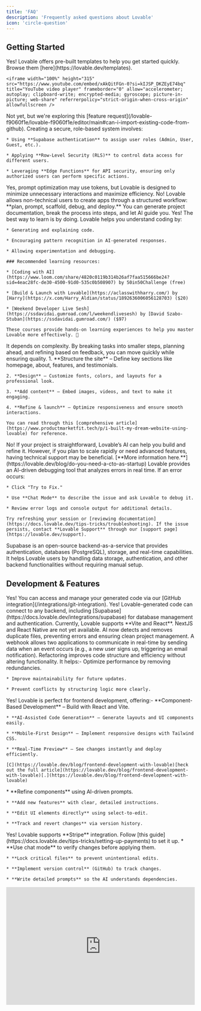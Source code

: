 ```yaml
---
title: 'FAQ'
description: 'Frequently asked questions about Lovable'
icon: 'circle-question'
---
```


## Getting Started

<AccordionGroup>
  <Accordion title="Can I start from templates?">
    Yes! Lovable offers pre-built templates to help you get started quickly. Browse them [here](https://lovable.dev/templates).

    <iframe width="100%" height="315" src="https://www.youtube.com/embed/xAkQitFGn-0?si=kIJSP_DKZEyE74bq" title="YouTube video player" frameborder="0" allow="accelerometer; autoplay; clipboard-write; encrypted-media; gyroscope; picture-in-picture; web-share" referrerpolicy="strict-origin-when-cross-origin" allowfullscreen />
  </Accordion>

  <Accordion title="Can I import existing code from GitHub?">
    Not yet, but we're exploring this [feature request](/lovable-f9060f1e/lovable-f9060f1e/editor/main#can-i-import-existing-code-from-github).
  </Accordion>

  <Accordion title="How do I build a role-based system for a SaaS app?">
    Creating a secure, role-based system involves:

    * Using **Supabase authentication** to assign user roles (Admin, User, Guest, etc.).

    * Applying **Row-Level Security (RLS)** to control data access for different users.

    * Leveraging **Edge Functions** for API security, ensuring only authorized users can perform specific actions.
  </Accordion>

  <Accordion title="Does prompt optimization count towards my usage limit?">
    Yes, prompt optimization may use tokens, but Lovable is designed to minimize unnecessary interactions and maximize efficiency.
  </Accordion>

  <Accordion title="Do I need coding experience to build an app?">
    No! Lovable allows non-technical users to create apps through a structured workflow: **plan, prompt, scaffold, debug, and deploy.** You can generate project documentation, break the process into steps, and let AI guide you.
  </Accordion>

  <Accordion title="Can I learn coding with Lovable?">
    Yes! The best way to learn is by doing. Lovable helps you understand coding by:

    * Generating and explaining code.

    * Encouraging pattern recognition in AI-generated responses.

    * Allowing experimentation and debugging.

    ### Recommended learning resources:

    * [Coding with AI](https://www.loom.com/share/4820c0119b314b26af7faa515666be24?sid=4eac28fc-de30-4500-91d0-535c0b508907) by 50in50Challenge (free)

    * [Build & Launch with Lovable](https://aclasswithharry.com/) by [Harry](https://x.com/Harry_Aldian/status/1892636006056128703) ($20)

    * [Weekend Developer Live Sesh](https://ssdavidai.gumroad.com/l/weekendlivesesh) by [David Szabo-Stuban](https://ssdavidai.gumroad.com/) ($97)

    These courses provide hands-on learning experiences to help you master Lovable more effectively. 🚀
  </Accordion>

  <Accordion title="How long does it take to build a full-stack app?">
    It depends on complexity. By breaking tasks into smaller steps, planning ahead, and refining based on feedback, you can move quickly while ensuring quality.
  </Accordion>

  <Accordion title="How do I build my website with Lovable?">
    1. **Structure the site** – Define key sections like homepage, about, features, and testimonials.

    2. **Design** – Customize fonts, colors, and layouts for a professional look.

    3. **Add content** – Embed images, videos, and text to make it engaging.

    4. **Refine & launch** – Optimize responsiveness and ensure smooth interactions.

    You can read through this [comprehensive article](https://www.productmarketfit.tech/p/i-built-my-dream-website-using-lovable) for reference.
  </Accordion>

  <Accordion title="Do I need a Chief Technical Officer (CTO) for my MVP?">
    No! If your project is straightforward, Lovable’s AI can help you build and refine it. However, if you plan to scale rapidly or need advanced features, having technical support may be beneficial. [**More information here.**](https://lovable.dev/blog/do-you-need-a-cto-as-startup)
  </Accordion>

  <Accordion title="What should I do if I encounter an issue with Lovable?">
    Lovable provides an AI-driven debugging tool that analyzes errors in real time. If an error occurs:

    * Click "Try to Fix."

    * Use **Chat Mode** to describe the issue and ask Lovable to debug it.

    * Review error logs and console output for additional details.

    Try refreshing your session or [reviewing documentation](https://docs.lovable.dev/tips-tricks/troubleshooting). If the issue persists, contact **Lovable Support** through our [support page](https://lovable.dev/support).
  </Accordion>

  <Accordion title="What is Supabase and how does it help Lovable users?">
    Supabase is an open-source backend-as-a-service that provides authentication, databases (PostgreSQL), storage, and real-time capabilities. It helps Lovable users by handling data storage, authentication, and other backend functionalities without requiring manual setup.
  </Accordion>
</AccordionGroup>

## Development & Features

<AccordionGroup>
  <Accordion title="Can I download the code Lovable generates?">
    Yes! You can access and manage your generated code via our [GitHub integration](/integrations/git-integration).
  </Accordion>

  <Accordion title="Does Lovable support custom backends?">
    Yes! Lovable-generated code can connect to any backend, including [Supabase](https://docs.lovable.dev/integrations/supabase) for database management and authentication.&#x20;
  </Accordion>

  <Accordion title="What frameworks does Lovable support?">
    Currently, Lovable supports **Vite and React**. NextJS and React Native are not yet available.
  </Accordion>

  <Accordion title="How does Lovable handle duplicate code?">
    AI now detects and removes duplicate files, preventing errors and ensuring clean project management.
  </Accordion>

  <Accordion title="What is a webhook?">
    A webhook allows two applications to communicate in real-time by sending data when an event occurs (e.g., a new user signs up, triggering an email notification).
  </Accordion>

  <Accordion title="What is refactoring, and why is it important?">
    Refactoring improves code structure and efficiency without altering functionality. It helps:- Optimize performance by removing redundancies.

    * Improve maintainability for future updates.

    * Prevent conflicts by structuring logic more clearly.
  </Accordion>

  <Accordion title="Can I use Lovable for frontend development?">
    Yes! Lovable is perfect for frontend development, offering:- **Component-Based Development** – Build with React and Vite.

    * **AI-Assisted Code Generation** – Generate layouts and UI components easily.

    * **Mobile-First Design** – Implement responsive designs with Tailwind CSS.

    * **Real-Time Preview** – See changes instantly and deploy efficiently.

    [C](https://lovable.dev/blog/frontend-development-with-lovable)[heck out the full article](https://lovable.dev/blog/frontend-development-with-lovable)[.](https://lovable.dev/blog/frontend-development-with-lovable)
  </Accordion>

  <Accordion title="How can I improve my project with Lovable?">
    * **Refine components** using AI-driven prompts.

    * **Add new features** with clear, detailed instructions.

    * **Edit UI elements directly** using select-to-edit.

    * **Track and revert changes** via version history.
  </Accordion>

  <Accordion title="Can I integrate payments into my app?">
    Yes! Lovable supports **Stripe** integration. Follow [this guide](https://docs.lovable.dev/tips-tricks/setting-up-payments) to set it up.
  </Accordion>

  <Accordion title="What’s the best way to prevent unexpected regressions when validating code?">
    * **Use chat mode** to verify changes before applying them.

    * **Lock critical files** to prevent unintentional edits.

    * **Implement version control** (GitHub) to track changes.

    * **Write detailed prompts** so the AI understands dependencies.
  </Accordion>

  <Accordion title="How can I improve SEO for my Lovable app?">
    <iframe width="100%" height="315" src="https://www.youtube.com/embed/VZ7kQ_w9dfQ?si=H6-XDIT7YFjWB0YE" title="YouTube video player" frameborder="0" allow="accelerometer; autoplay; clipboard-write; encrypted-media; gyroscope; picture-in-picture; web-share" referrerpolicy="strict-origin-when-cross-origin" allowfullscreen />

    Lovable apps are single-page applications (SPAs), which can impact SEO. To improve SEO:

    * Use **metadata and Open Graph tags**.

    * Optimize for **server-side rendering (SSR)** using tools like Vercel.

    * Generate static pages for better indexing.

    To optimize your website for SEO & traffic:

    1. **Nailing SEO Basics** – Include your main keyword in the **title, meta, H1, and first paragraph**. Use only **one H1** and check structure with **PageSpeed Insights**.

    2. **Enhancing Engagement** – Add a **hero image overlay** and an **embedded YouTube video** to boost user interaction.

    3. **Attracting Backlinks** – Add a **free tool (e.g., mortgage calculator)** to increase shares and authority.

    4. **Publishing SEO Content** – Use **Sigma SEO** to find keywords and auto-publish **optimized blogs** via GitHub.

    This strategy boosts rankings, traffic, and backlinks with minimal effort.
  </Accordion>

  <Accordion title="Can multiple users collaborate on a Lovable project?">
    This is a feature request under development.&#x20;
  </Accordion>

  <Accordion title="Can I use Lovable with a custom domain?">
    Yes, but currently, you must manually set up custom domains using **Vercel, Netlify, or other hosting services**. Lovable is working on a more streamlined custom domain solution.
  </Accordion>

  <Accordion title="How do I deploy a Lovable app?">
    1. Click the **Publish** button in Lovable.

    2. Lovable will generate a shareable URL.

    3. You can also connect to platforms like Vercel or Netlify for custom domain hosting.
  </Accordion>

  <Accordion title="Can I edit Lovable-generated code?">
    Yes! Lovable provides a **Code Viewer** that allows paid users to view and make minor edits to the underlying project files. You can enable this feature in **Account Settings > Labs.**
  </Accordion>
</AccordionGroup>

## AI and Automation

<AccordionGroup>
  <Accordion title="How does Lovable AI remember context?">
    Lovable processes recent messages to maintain context. For the best results, include relevant details in each prompt to ensure clarity and accuracy.
  </Accordion>

  <Accordion title="Can Lovable build complex B2B SaaS apps?">
    Yes! Lovable supports:- **Workflow automation** for business processes.

    * **Role-based access controls** for different user levels.

    * **Document generation** with built-in logic for approvals and signatures.

    * & so much more.
  </Accordion>

  <Accordion title="Why did Lovable switch from Python to Go?">
    Lovable migrated [from Python to Go](https://lovable.dev/blog/from-python-to-go) to improve performance, scalability, and developer experience. Go enables faster processing, lower latency, and better efficiency, especially for handling large-scale AI-driven tasks.
  </Accordion>

  <Accordion title="What is the character limit for prompts?">
    Due to AI constraints, prompts are limited to **approximately 180K tokens (≈720K characters).**
  </Accordion>
</AccordionGroup>

## Pricing & Account Settings

<AccordionGroup>
  <Accordion title="When does my token count reset?">
    Monthly, on the same date you subscribed.
  </Accordion>

  <Accordion title="Can I top up my monthly limit?">
    No, but you can upgrade or downgrade plans based on your needs.
  </Accordion>

  <Accordion title="How can I check my remaining messages?">
    Go to **Account Settings** and check the **credits/messages left** section.
  </Accordion>

  <Accordion title="Can I delete my account?">
    Yes, contact [**support**](https://lovable.dev/support) for account deletion requests.
  </Accordion>

  <Accordion title="Can I change my email?">
    Currently, it is not possible to change your email linked to the account.
  </Accordion>

  <Accordion title="Can I delete a project?">
    Yes! Navigate to **Project Settings → Danger Zone → Delete Project.**
  </Accordion>

  <Accordion title="How does Lovable ensure data security?">
    Lovable follows [industry-standard security practices](https://lovable.dev/privacy), including encryption, secure API connections, and regular security audits to protect user data.
  </Accordion>
</AccordionGroup>

## About Lovable

<AccordionGroup>
  <Accordion title="What is Lovable and how does it work?">
    Lovable is an AI-powered platform that allows users to build software applications by simply describing what they want in plain English. Instead of hiring developers, users can generate web apps or websites instantly.
  </Accordion>

  <Accordion title="Does Lovable have a partner program?">
    Yes! Join our [Affiliate Program](https://friends.lovable.dev/) and earn 20% commission for customer referrals.
  </Accordion>

  <Accordion title="Where is Lovable based?">
    Lovable is **100% made in Europe**, with headquarters in **Stockholm, Sweden.**
  </Accordion>

  <Accordion title="Is Lovable hiring?">
    Yes! Check out our open positions [here](https://lovable.dev/careers). 🚀
  </Accordion>

  <Accordion title="How can I contact support?">
    You can reach Lovable’s support team via the in-app chat, email, or by submitting a request on the [support page](https://lovable.dev/support).
  </Accordion>
</AccordionGroup>